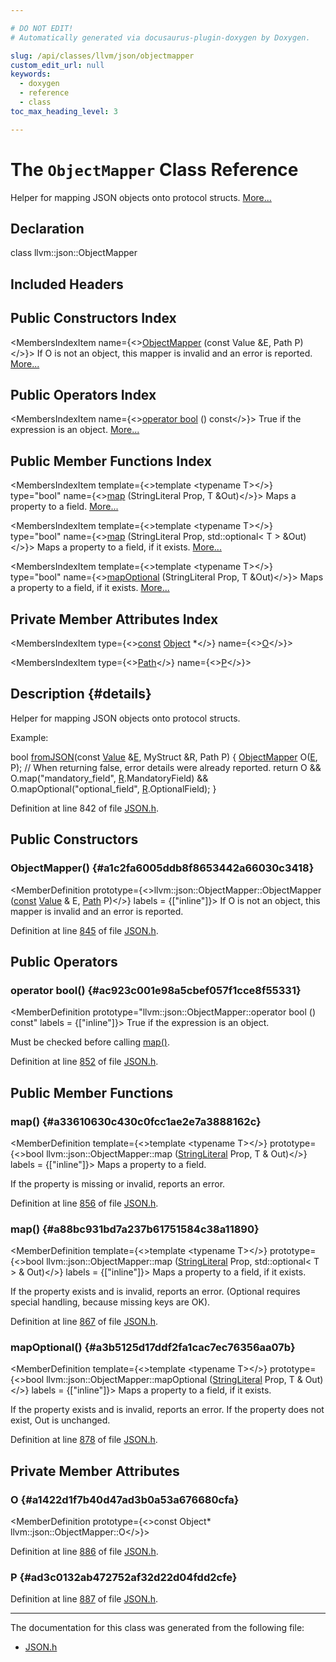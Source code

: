 ```yaml
---

# DO NOT EDIT!
# Automatically generated via docusaurus-plugin-doxygen by Doxygen.

slug: /api/classes/llvm/json/objectmapper
custom_edit_url: null
keywords:
  - doxygen
  - reference
  - class
toc_max_heading_level: 3

---
```





# The `ObjectMapper` Class Reference

<DoxygenPage pluginConfig={pluginConfig}>

Helper for mapping JSON objects onto protocol structs. <a href="#details">More...</a>

## Declaration

<CodeBlock>class llvm::json::ObjectMapper</CodeBlock>

## Included Headers

<IncludesList>
<IncludesListItem
  filePath="llvm/Support/JSON.h"
  permalink="/docs/api/files/include/include/llvm/include/llvm/support/json-h"
  isLocal="true" />
</IncludesList>

## Public Constructors Index

<MembersIndex>

<MembersIndexItem
  name={<><a href="#a1c2fa6005ddb8f8653442a66030c3418">ObjectMapper</a> (const Value &amp;E, Path P)</>}>
If O is not an object, this mapper is invalid and an error is reported. <a href="#a1c2fa6005ddb8f8653442a66030c3418">More...</a>
</MembersIndexItem>

</MembersIndex>

## Public Operators Index

<MembersIndex>

<MembersIndexItem
  name={<><a href="#ac923c001e98a5cbef057f1cce8f55331">operator bool</a> () const</>}>
True if the expression is an object. <a href="#ac923c001e98a5cbef057f1cce8f55331">More...</a>
</MembersIndexItem>

</MembersIndex>

## Public Member Functions Index

<MembersIndex>

<MembersIndexItem
  template={<>template &lt;typename T&gt;</>}
  type="bool"
  name={<><a href="#a33610630c430c0fcc1ae2e7a3888162c">map</a> (StringLiteral Prop, T &amp;Out)</>}>
Maps a property to a field. <a href="#a33610630c430c0fcc1ae2e7a3888162c">More...</a>
</MembersIndexItem>

<MembersIndexItem
  template={<>template &lt;typename T&gt;</>}
  type="bool"
  name={<><a href="#a88bc931bd7a237b61751584c38a11890">map</a> (StringLiteral Prop, std::optional&lt; T &gt; &amp;Out)</>}>
Maps a property to a field, if it exists. <a href="#a88bc931bd7a237b61751584c38a11890">More...</a>
</MembersIndexItem>

<MembersIndexItem
  template={<>template &lt;typename T&gt;</>}
  type="bool"
  name={<><a href="#a3b5125d17ddf2fa1cac7ec76356aa07b">mapOptional</a> (StringLiteral Prop, T &amp;Out)</>}>
Maps a property to a field, if it exists. <a href="#a3b5125d17ddf2fa1cac7ec76356aa07b">More...</a>
</MembersIndexItem>

</MembersIndex>

## Private Member Attributes Index

<MembersIndex>

<MembersIndexItem
  type={<><a href="/docs/api/files/lib/lib/target/lib/target/aarch64/aarch64promoteconstant-cpp/#a90f8350fecae261c25be85d38b451bff">const</a> <a href="/docs/api/classes/llvm/json/object">Object</a> &#42;</>}
  name={<><a href="#a1422d1f7b40d47ad3b0a53a676680cfa">O</a></>}>
</MembersIndexItem>

<MembersIndexItem
  type={<><a href="/docs/api/classes/llvm/json/path">Path</a></>}
  name={<><a href="#ad3c0132ab472752af32d22d04fdd2cfe">P</a></>}>
</MembersIndexItem>

</MembersIndex>

## Description {#details}

Helper for mapping JSON objects onto protocol structs.

Example: 
<ProgramListing>

<CodeLine><Highlight kind="keywordtype">bool</Highlight><Highlight kind="normal"> <a href="/docs/api/namespaces/llvm/json/#a46df0e111acfe74d856f9946d05faa4a">fromJSON</a>(</Highlight><Highlight kind="keyword">const</Highlight><Highlight kind="normal"> <a href="/docs/api/namespaces/llvm/#a066e2a31a13d6520e52ae1944f194662">Value</a> &amp;<a href="/docs/api/files/lib/lib/ir/builtingcs-cpp/#abb2b3a60ccc38a28239e19a1646e0c8a">E</a>, MyStruct &amp;R, Path P) &#123;</Highlight></CodeLine>
<CodeLine><Highlight kind="normal">  <a href="#a1c2fa6005ddb8f8653442a66030c3418">ObjectMapper</a> O(<a href="/docs/api/files/lib/lib/ir/builtingcs-cpp/#abb2b3a60ccc38a28239e19a1646e0c8a">E</a>, P);</Highlight></CodeLine>
<CodeLine><Highlight kind="normal">  </Highlight><Highlight kind="comment">// When returning false, error details were already reported.</Highlight><Highlight kind="normal"></Highlight></CodeLine>
<CodeLine><Highlight kind="normal">  </Highlight><Highlight kind="keywordflow">return</Highlight><Highlight kind="normal"> O &amp;&amp; O.map(</Highlight><Highlight kind="stringliteral">&quot;mandatory&#95;field&quot;</Highlight><Highlight kind="normal">, <a href="/docs/api/namespaces/llvm/riscvfencefield/#a147be9e9780c1e33363ea572d4c7b25fa1835091d83e0e052cd1a32c99b2be731">R</a>.MandatoryField) &amp;&amp;</Highlight></CodeLine>
<CodeLine><Highlight kind="normal">      O.mapOptional(</Highlight><Highlight kind="stringliteral">&quot;optional&#95;field&quot;</Highlight><Highlight kind="normal">, <a href="/docs/api/namespaces/llvm/riscvfencefield/#a147be9e9780c1e33363ea572d4c7b25fa1835091d83e0e052cd1a32c99b2be731">R</a>.OptionalField);</Highlight></CodeLine>
<CodeLine><Highlight kind="normal">&#125;</Highlight></CodeLine>

</ProgramListing>

Definition at line 842 of file <a href="/docs/api/files/include/include/llvm/include/llvm/support/json-h">JSON.h</a>.

<SectionDefinition>

## Public Constructors

### ObjectMapper() {#a1c2fa6005ddb8f8653442a66030c3418}

<MemberDefinition
  prototype={<>llvm::json::ObjectMapper::ObjectMapper (<a href="/docs/api/files/lib/lib/target/lib/target/aarch64/aarch64promoteconstant-cpp/#a90f8350fecae261c25be85d38b451bff">const</a> <a href="/docs/api/classes/llvm/json/value">Value</a> &amp; E, <a href="/docs/api/classes/llvm/json/path">Path</a> P)</>}
  labels = {["inline"]}>
If O is not an object, this mapper is invalid and an error is reported.

Definition at line <a href="/docs/api/files/include/include/llvm/include/llvm/support/json-h/#l00845">845</a> of file <a href="/docs/api/files/include/include/llvm/include/llvm/support/json-h">JSON.h</a>.
</MemberDefinition>

</SectionDefinition>

<SectionDefinition>

## Public Operators

### operator bool() {#ac923c001e98a5cbef057f1cce8f55331}

<MemberDefinition
  prototype="llvm::json::ObjectMapper::operator bool () const"
  labels = {["inline"]}>
True if the expression is an object.

Must be checked before calling <a href="#a33610630c430c0fcc1ae2e7a3888162c">map()</a>.

Definition at line <a href="/docs/api/files/include/include/llvm/include/llvm/support/json-h/#l00852">852</a> of file <a href="/docs/api/files/include/include/llvm/include/llvm/support/json-h">JSON.h</a>.
</MemberDefinition>

</SectionDefinition>

<SectionDefinition>

## Public Member Functions

### map() {#a33610630c430c0fcc1ae2e7a3888162c}

<MemberDefinition
  template={<>template &lt;typename T&gt;</>}
  prototype={<>bool llvm::json::ObjectMapper::map (<a href="/docs/api/classes/llvm/stringliteral">StringLiteral</a> Prop, T &amp; Out)</>}
  labels = {["inline"]}>
Maps a property to a field.

If the property is missing or invalid, reports an error.

Definition at line <a href="/docs/api/files/include/include/llvm/include/llvm/support/json-h/#l00856">856</a> of file <a href="/docs/api/files/include/include/llvm/include/llvm/support/json-h">JSON.h</a>.
</MemberDefinition>

### map() {#a88bc931bd7a237b61751584c38a11890}

<MemberDefinition
  template={<>template &lt;typename T&gt;</>}
  prototype={<>bool llvm::json::ObjectMapper::map (<a href="/docs/api/classes/llvm/stringliteral">StringLiteral</a> Prop, std::optional&lt; T &gt; &amp; Out)</>}
  labels = {["inline"]}>
Maps a property to a field, if it exists.

If the property exists and is invalid, reports an error. (Optional requires special handling, because missing keys are OK).

Definition at line <a href="/docs/api/files/include/include/llvm/include/llvm/support/json-h/#l00867">867</a> of file <a href="/docs/api/files/include/include/llvm/include/llvm/support/json-h">JSON.h</a>.
</MemberDefinition>

### mapOptional() {#a3b5125d17ddf2fa1cac7ec76356aa07b}

<MemberDefinition
  template={<>template &lt;typename T&gt;</>}
  prototype={<>bool llvm::json::ObjectMapper::mapOptional (<a href="/docs/api/classes/llvm/stringliteral">StringLiteral</a> Prop, T &amp; Out)</>}
  labels = {["inline"]}>
Maps a property to a field, if it exists.

If the property exists and is invalid, reports an error. If the property does not exist, Out is unchanged.

Definition at line <a href="/docs/api/files/include/include/llvm/include/llvm/support/json-h/#l00878">878</a> of file <a href="/docs/api/files/include/include/llvm/include/llvm/support/json-h">JSON.h</a>.
</MemberDefinition>

</SectionDefinition>

<SectionDefinition>

## Private Member Attributes

### O {#a1422d1f7b40d47ad3b0a53a676680cfa}

<MemberDefinition
  prototype={<>const Object&#42; llvm::json::ObjectMapper::O</>}>

Definition at line <a href="/docs/api/files/include/include/llvm/include/llvm/support/json-h/#l00886">886</a> of file <a href="/docs/api/files/include/include/llvm/include/llvm/support/json-h">JSON.h</a>.
</MemberDefinition>

### P {#ad3c0132ab472752af32d22d04fdd2cfe}

<MemberDefinition
  prototype="Path llvm::json::ObjectMapper::P">

Definition at line <a href="/docs/api/files/include/include/llvm/include/llvm/support/json-h/#l00887">887</a> of file <a href="/docs/api/files/include/include/llvm/include/llvm/support/json-h">JSON.h</a>.
</MemberDefinition>

</SectionDefinition>

<hr/>

The documentation for this class was generated from the following file:

<ul>
<li><a href="/docs/api/files/include/include/llvm/include/llvm/support/json-h">JSON.h</a></li>
</ul>

</DoxygenPage>
